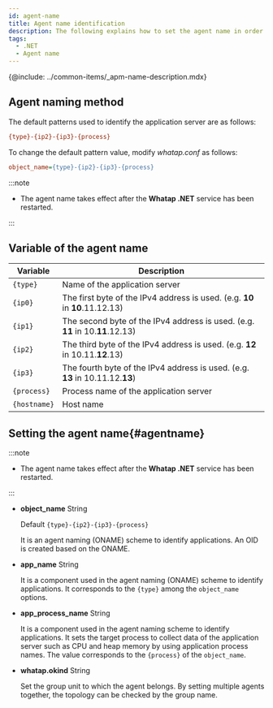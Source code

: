 ```yaml
---
id: agent-name
title: Agent name identification
description: The following explains how to set the agent name in order to identify the monitoring target.
tags:
  - .NET
  - Agent name
---
```


{@include: ../common-items/_apm-name-description.mdx}

## Agent naming method

The default patterns used to identify the application server are as follows:

```ini title='Default pattern'
{type}-{ip2}-{ip3}-{process}
```

To change the default pattern value, modify _whatap.conf_ as follows:

```ini title='whatap.conf'
object_name={type}-{ip2}-{ip3}-{process}
```

:::note

-   The agent name takes effect after the **Whatap .NET** service has been restarted. 

:::

## Variable of the agent name

| Variable       | Description                                                                      |
| -------------- | -------------------------------------------------------------------------------- |
| `{type}`       | Name of the application server                                                   |
| `{ip0}`        | The first byte of the IPv4 address is used. (e.g. **10** in **10**.11.12.13)     |
| `{ip1}`        | The second byte of the IPv4 address is used. (e.g. **11** in 10.**11**.12.13)    |
| `{ip2}`        | The third byte of the IPv4 address is used. (e.g. **12** in 10.11.**12**.13)     |
| `{ip3}`        | The fourth byte of the IPv4 address is used. (e.g. **13** in 10.11.12.**13**)    |
| `{process}`    | Process name of the application server                                           |
| `{hostname}`   | Host name                                                                        |

## Setting the agent name{#agentname}

:::note

-   The agent name takes effect after the **Whatap .NET** service has been restarted.

:::

-   **object_name** <span class='type'>String</span>

    Default `{type}-{ip2}-{ip3}-{process}`

    It is an agent naming (ONAME) scheme to identify applications. An OID is created based on the ONAME.

-   **app_name** <span class='type'>String</span>

    It is a component used in the agent naming (ONAME) scheme to identify applications. It corresponds to the `{type}` among the `object_name` options.

-   **app_process_name** <span class='type'>String</span>

    It is a component used in the agent naming scheme to identify applications. It sets the target process to collect data of the application server such as CPU and heap memory by using application process names. The value corresponds to the `{process}` of the `object_name`.

-   **whatap.okind** <span class='type'>String</span>

    Set the group unit to which the agent belongs. By setting multiple agents together, the topology can be checked by the group name.
